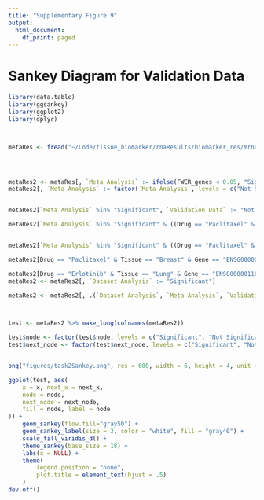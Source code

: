 ```yaml
---
title: "Supplementary Figure 9"
output:
  html_document:
    df_print: paged
---
```


# Sankey Diagram for Validation Data


```r

library(data.table)
library(ggsankey)
library(ggplot2)
library(dplyr)



metaRes <- fread("~/Code/tissue_biomarker/rnaResults/biomarker_res/mrna_gene_drug_tissue_res_pharmacodb.csv")




metaRes2 <- metaRes[, `Meta Analysis` := ifelse(FWER_genes < 0.05, "Significant", "Not Significant")]
metaRes2[, `Meta Analysis` := factor(`Meta Analysis`, levels = c("Not Significant", "Significant"))]


metaRes2[`Meta Analysis` %in% "Significant", `Validation Data` := "Not Available"]

metaRes2[`Meta Analysis` %in% "Significant" & ((Drug == "Paclitaxel" & (Tissue %in% c("Breast", "Ovary/Fallopian Tube"))) | (Drug == "Erlotinib" & Tissue == "Lung")), `Validation Data` := "Available"]


metaRes2[`Meta Analysis` %in% "Significant" & ((Drug == "Paclitaxel" & (Tissue %in% c("Breast", "Ovary/Fallopian Tube"))) | (Drug == "Erlotinib" & Tissue == "Lung")), `Clinically Validates` := "No"]

metaRes2[Drug == "Paclitaxel" & Tissue == "Breast" & Gene == "ENSG00000115758", `Clinically Validates` := "Yes"]

metaRes2[Drug == "Erlotinib" & Tissue == "Lung" & Gene == "ENSG00000116670", `Clinically Validates` := "Yes"]
metaRes2 <- metaRes2[, `Dataset Analysis` := "Significant"]

metaRes2 <- metaRes2[, .(`Dataset Analysis`, `Meta Analysis`, `Validation Data`)]



test <- metaRes2 %>% make_long(colnames(metaRes2))

test$node <- factor(test$node, levels = c("Significant", "Not Significant", "Available", "Not Available", "Yes", "No"))
test$next_node <- factor(test$next_node, levels = c("Significant", "Not Significant", "Available", "Not Available", "Yes", "No"))


png("figures/task2Sankey.png", res = 600, width = 6, height = 4, unit = "in")

ggplot(test, aes(
    x = x, next_x = next_x,
    node = node,
    next_node = next_node,
    fill = node, label = node
)) +
    geom_sankey(flow.fill="gray50") +
    geom_sankey_label(size = 3, color = "white", fill = "gray40") +
    scale_fill_viridis_d() +
    theme_sankey(base_size = 18) +
    labs(x = NULL) +
    theme(
        legend.position = "none",
        plot.title = element_text(hjust = .5)
    )
dev.off()


```
